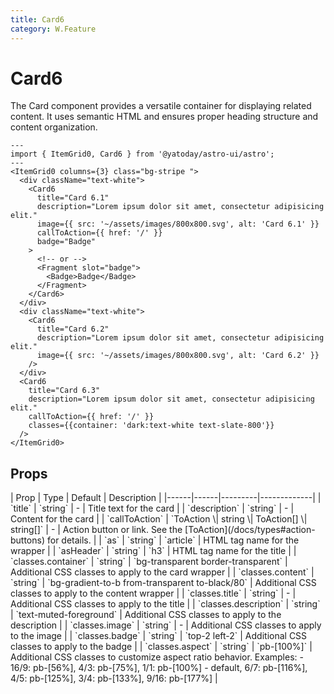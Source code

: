 ```yaml
---
title: Card6
category: W.Feature
---
```



# Card6

<SourceLink name="Card6" />

The Card component provides a versatile container for displaying related content. It uses semantic HTML and ensures proper heading structure and content organization.

<div className="space-y-12">
  <Demo title="">
    <ItemGrid0 columns={3}>
      <div className="text-white">
        <Card6
          title="Card 6.1"
          description="Lorem ipsum dolor sit amet, consectetur adipisicing elit."
          image={{ src: '~/assets/images/800x800.svg', alt: 'Card 6.1' }}
          callToAction={{ href: '/' }}
          badge="Badge"
        />
      </div>
      <div className="text-white">
        <Card6
          title="Card 6.2"
          description="Lorem ipsum dolor sit amet, consectetur adipisicing elit."
          image={{ src: '~/assets/images/800x800.svg', alt: 'Card 6.2' }}
        />
      </div>
      <Card6
        title="Card 6.3"
        description="Lorem ipsum dolor sit amet, consectetur adipisicing elit."
        callToAction={{ href: '/' }}
        classes={{container: 'dark:text-white text-slate-800'}}
      />
    </ItemGrid0>
  </Demo>
</div>

```astro
---
import { ItemGrid0, Card6 } from '@yatoday/astro-ui/astro';
---
<ItemGrid0 columns={3} class="bg-stripe ">
  <div className="text-white">
    <Card6
      title="Card 6.1"
      description="Lorem ipsum dolor sit amet, consectetur adipisicing elit."
      image={{ src: '~/assets/images/800x800.svg', alt: 'Card 6.1' }}
      callToAction={{ href: '/' }}
      badge="Badge"
    >
      <!-- or -->
      <Fragment slot="badge">
        <Badge>Badge</Badge>
      </Fragment>
    </Card6>
  </div>
  <div className="text-white">
    <Card6
      title="Card 6.2"
      description="Lorem ipsum dolor sit amet, consectetur adipisicing elit."
      image={{ src: '~/assets/images/800x800.svg', alt: 'Card 6.2' }}
    />
  </div>
  <Card6
    title="Card 6.3"
    description="Lorem ipsum dolor sit amet, consectetur adipisicing elit."
    callToAction={{ href: '/' }}
    classes={{container: 'dark:text-white text-slate-800'}}
  />
</ItemGrid0>
```

## Props

<div className="overflow-x-auto">
  <div className="min-w-xl">
    | Prop | Type | Default | Description |
    |------|------|---------|-------------|
    | `title` | `string` | - | Title text for the card |
    | `description` | `string` | - | Content for the card |
    | `callToAction` | `ToAction \| string \| ToAction[] \| string[]` | - | Action button or link. See the [ToAction](/docs/types#action-buttons) for details.  |
    | `as` | `string` | `article` | HTML tag name for the wrapper |
    | `asHeader` | `string` | `h3` | HTML tag name for the title |
    | `classes.container` | `string` | `bg-transparent border-transparent` | Additional CSS classes to apply to the card wrapper |
    | `classes.content` | `string` | `bg-gradient-to-b from-transparent to-black/80` | Additional CSS classes to apply to the content wrapper |
    | `classes.title` | `string` | - | Additional CSS classes to apply to the title |
    | `classes.description` | `string` | `text-muted-foreground` | Additional CSS classes to apply to the description |
    | `classes.image` | `string` | - | Additional CSS classes to apply to the image |
    | `classes.badge` | `string` | `top-2 left-2` | Additional CSS classes to apply to the badge |
    | `classes.aspect` | `string` | `pb-[100%]` | Additional CSS classes to customize aspect ratio behavior. Examples: - 16/9: pb-[56%], 4/3: pb-[75%], 1/1: pb-[100%] - default, 6/7: pb-[116%], 4/5: pb-[125%], 3/4: pb-[133%], 9/16: pb-[177%] |
  </div>
</div>
